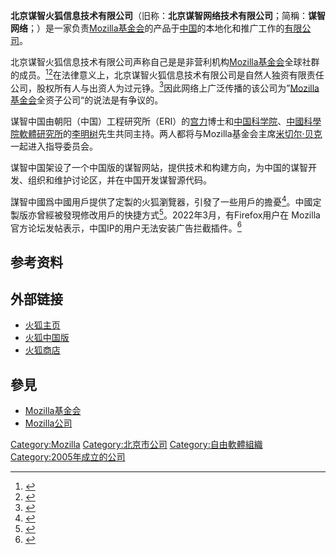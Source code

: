 {{About|Mozilla在中國大陸的分公司|其在台灣的分公司|美商謀智}}
{{Infobox Company 
| company_name       = 北京谋智火狐信息技术有限公司
| company_name_en    = Mozilla Online Ltd.
| company_type       = [[有限公司|有限公司]]
| foundation         = 2005年3月4日
| location           = {{CHN}}[[北京市|北京市]][[东城区|东城区]]建国门北大街8号（华润大厦17层1708单元）
| industry           = [[網際網路|網際網路]]
| products           = [[Firefox|火狐]]中國版
| homepage           = {{URL|http://mozilla.com.cn/}}
}}
'''北京谋智火狐信息技术有限公司'''（旧称：'''北京谋智网络技术有限公司'''；简稱：'''谋智网络'''；{{lang-en|'''Mozilla Online Ltd.'''/'''Mozilla Firefox Ltd.'''}}）是一家负责[[Mozilla基金会|Mozilla基金会]]的产品于[[中国|中国]]的本地化和推广工作的[[有限公司|有限公司]]。

北京谋智火狐信息技术有限公司声称自己是是非营利机构[[Mozilla基金会|Mozilla基金会]]全球社群的成员。<ref name=txkj0>{{cite web|title=谋智宫力：竞争不是拳击赛 与谷歌合作是双赢|url=http://tech.qq.com/a/20081209/000398.htm|publisher=腾讯科技|accessdate=2015-06-05|date=2008-12-09|quote=我们为什么做这件事情？我们到底是一个什么样的公司？大家可能听说过火狐是开源，基金会之类的，我想稍微解释一下，我们公司是一个不太典型的公司，我在招人的时候，或者跟客户、合作伙伴解释时，解释不太清楚，我们公司属于一个非盈利的慈善事业机构的基金会出资办的商业性公司。|archive-date=2015-07-13|archive-url=https://web.archive.org/web/20150713052444/http://tech.qq.com/a/20081209/000398.htm|dead-url=no}}</ref><ref>{{cite web|title=火狐浏览器 — 关于 Mozilla|url=http://www.firefox.com.cn/about/whatismozilla/|website=firefox.com.cn|accessdate=2017-05-31|quote=Mozilla基金会的部分活动，目前包括消费类产品的研发，传递，和推广，主要通过基金会全资子公司Mozilla公司进行。|archive-date=2017-06-06|archive-url=https://web.archive.org/web/20170606031839/http://www.firefox.com.cn/about/whatismozilla/|dead-url=no}}</ref>在法律意义上，北京谋智火狐信息技术有限公司是自然人独资有限责任公司，股权所有人与出资人为过元铮。<ref>{{Cite web|title=北京谋智火狐信息技术有限公司 企业信用信息报告查询 - 天眼查|url=https://www.tianyancha.com/snapshot/16039721|access-date=2022-06-10}}</ref>因此网络上广泛传播的该公司为”[[Mozilla基金会|Mozilla基金会]]全资子公司“的说法是有争议的。

谋智中国由朝阳（中国）工程研究所（ERI）的[[宫力|宫力]]博士和[[中国科学院|中国科学院]]、[[中國科學院軟體研究所|中國科學院軟體研究所]]的[[李明树|李明树]]先生共同主持。两人都将与Mozilla基金会主席[[米切尔·贝克|米切尔·贝克]]一起进入指导委员会。

谋智中国架设了一个中国版的谋智网站，提供技术和构建方向，为中国的谋智开发、组织和维护讨论区，并在中国开发谋智源代码。

謀智中國爲中國用戶提供了定製的火狐瀏覽器，引發了一些用戶的擔憂<ref>{{cite web |url=https://pcedu.pconline.com.cn/1354/13549785.html |title=国内特供版软件防不胜防？还有这些靠谱的选择 |date=2020-07-06 |website=[[太平洋电脑网|太平洋电脑网]] |accessdate=2020-07-06 |archive-date=2020-07-06 |archive-url=https://web.archive.org/web/20200706092243/https://pcedu.pconline.com.cn/1354/13549785.html |dead-url=no }}</ref>。中國定製版亦曾經被發現修改用戶的快捷方式<ref>{{cite web|title=谋智中国被发现“do some evil” - OSCHINA|url=https://www.oschina.net/news/46238/firefox-cn-do-some-evil?p=2|accessdate=2022-06-10|date=2013-11-24|website=|publisher=OSCHINA}}</ref>。2022年3月，有Firefox用户在 Mozilla 官方论坛发帖表示，中国IP的用户无法安装广告拦截插件。<ref>{{Cite web|title=Firefox 屏蔽中国大陆用户安装广告拦截扩展 - OSCHINA|url=https://www.oschina.net/news/187492/firefox-block-china-ip-ad-extension|access-date=2022-06-10|date=2022-03-21|publisher=OSCHINA}}</ref>



==参考资料==
{{reflist}}

==外部链接==
*[https://home.firefoxchina.cn/ 火狐主页]{{Wayback|url=https://home.firefoxchina.cn/ |date=20190715001015 }}'''{{Zh-cn icon}}'''
*[https://www.firefox.com.cn/ 火狐中国版]{{Wayback|url=https://www.firefox.com.cn/ |date=20190713131053 }}'''{{zh-cn icon}}'''
* [https://firefox01.taobao.com/ 火狐商店]{{Wayback|url=https://firefox01.taobao.com/ |date=20140606205655 }}'''{{Zh-cn icon}}'''

==參見==
*[[Mozilla基金会|Mozilla基金会]]
*[[Mozilla公司|Mozilla公司]]

{{Mozilla}}

[[Category:Mozilla|Category:Mozilla]]
[[Category:北京市公司|Category:北京市公司]]
[[Category:自由軟體組織|Category:自由軟體組織]]
[[Category:2005年成立的公司|Category:2005年成立的公司]]